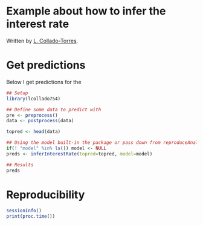 Example about how to infer the interest rate
============================================

Written by [L. Collado-Torres](http://www.biostat.jhsph.edu/~lcollado/#.UZZK3ivF2L0).

# Get predictions

Below I get predictions for the 

```r
## Setup
library(lcollado754)

## Define some data to predict with
pre <- preprocess()
data <- postprocess(data)

topred <- head(data)

## Using the model built-in the package or pass down from reproduceAnalysis() using the fresh built model
if(! "model" %in% ls()) model <- NULL
preds <- inferInterestRate(topred=topred, model=model)

## Results
preds
```

# Reproducibility
```r
sessionInfo()
print(proc.time())
```
